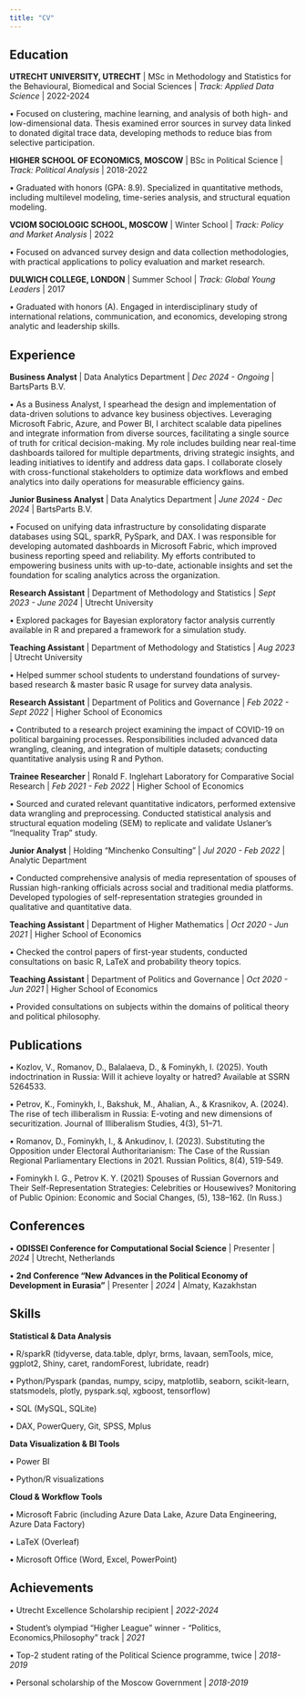 ```yaml
---
title: "CV"
---
```


## Education

**UTRECHT UNIVERSITY, UTRECHT** \| MSc in Methodology and Statistics for the Behavioural, Biomedical and Social Sciences \| *Track: Applied Data Science* \| 2022-2024

• Focused on clustering, machine learning, and analysis of both high- and low-dimensional data. Thesis examined error sources in survey data linked to donated digital trace data, developing methods to reduce bias from selective participation.

**HIGHER SCHOOL OF ECONOMICS, MOSCOW** \| BSc in Political Science \| *Track: Political Analysis* \| 2018-2022

• Graduated with honors (GPA: 8.9). Specialized in quantitative methods, including multilevel modeling, time-series analysis, and structural equation modeling.

**VCIOM SOCIOLOGIC SCHOOL, MOSCOW** \| Winter School \| *Track: Policy and Market Analysis* \| 2022

• Focused on advanced survey design and data collection methodologies, with practical applications to policy evaluation and market research.

**DULWICH COLLEGE, LONDON** \| Summer School \| *Track: Global Young Leaders* \| 2017

• Graduated with honors (A). Engaged in interdisciplinary study of international relations, communication, and economics, developing strong analytic and leadership skills.

## Experience

**Business Analyst** \| Data Analytics Department \| *Dec 2024 - Ongoing* \| BartsParts B.V.

• As a Business Analyst, I spearhead the design and implementation of data-driven solutions to advance key business objectives. Leveraging Microsoft Fabric, Azure, and Power BI, I architect scalable data pipelines and integrate information from diverse sources, facilitating a single source of truth for critical decision-making. My role includes building near real-time dashboards tailored for multiple departments, driving strategic insights, and leading initiatives to identify and address data gaps. I collaborate closely with cross-functional stakeholders to optimize data workflows and embed analytics into daily operations for measurable efficiency gains.

**Junior Business Analyst** \| Data Analytics Department \| *June 2024 - Dec 2024* \| BartsParts B.V.

• Focused on unifying data infrastructure by consolidating disparate databases using SQL, sparkR, PySpark, and DAX. I was responsible for developing automated dashboards in Microsoft Fabric, which improved business reporting speed and reliability. My efforts contributed to empowering business units with up-to-date, actionable insights and set the foundation for scaling analytics across the organization.

**Research Assistant** \| Department of Methodology and Statistics \| *Sept 2023 - June 2024* \| Utrecht University

• Explored packages for Bayesian exploratory factor analysis currently available in R and prepared a framework for a simulation study. 

**Teaching Assistant** \| Department of Methodology and Statistics \| *Aug 2023* \| Utrecht University

• Helped summer school students to understand foundations of survey-based research & master basic R usage for survey data analysis.

**Research Assistant** \| Department of Politics and Governance \| *Feb 2022 - Sept 2022* \| Higher School of Economics

• Contributed to a research project examining the impact of COVID-19 on political bargaining processes. Responsibilities included advanced data wrangling, cleaning, and integration of multiple datasets; conducting quantitative analysis using R and Python.

**Trainee Researcher** \| Ronald F. Inglehart Laboratory for Comparative Social Research \| *Feb 2021 - Feb 2022* \| Higher School of Economics

• Sourced and curated relevant quantitative indicators, performed extensive data wrangling and preprocessing. Conducted statistical analysis and structural equation modeling (SEM) to replicate and validate Uslaner's "Inequality Trap" study. 

**Junior Analyst** \| Holding "Minchenko Consulting" \| *Jul 2020 - Feb 2022* \| Analytic Department

• Conducted comprehensive analysis of media representation of spouses of Russian high-ranking officials across social and traditional media platforms. Developed typologies of self-representation strategies grounded in qualitative and quantitative data.

**Teaching Assistant** \| Department of Higher Mathematics \| *Oct 2020 - Jun 2021* \| Higher School of Economics

• Checked the control papers of first-year students, conducted consultations on basic R, LaTeX and probability theory topics.

**Teaching Assistant** \| Department of Politics and Governance \| *Oct 2020 - Jun 2021* \| Higher School of Economics

• Provided consultations on subjects within the domains of political theory and political philosophy.

## Publications

• Kozlov, V., Romanov, D., Balalaeva, D., & Fominykh, I. (2025). Youth indoctrination in Russia: Will it achieve loyalty or hatred? Available at SSRN 5264533.

• Petrov, K., Fominykh, I., Bakshuk, M., Ahalian, A., & Krasnikov, A. (2024). The rise of tech illiberalism in Russia: E-voting and new dimensions of securitization. Journal of Illiberalism Studies, 4(3), 51–71. 

• Romanov, D., Fominykh, I., & Ankudinov, I. (2023). Substituting the Opposition under Electoral Authoritarianism: The Case of the Russian Regional Parliamentary Elections in 2021. Russian Politics, 8(4), 519-549.

• Fominykh I. G., Petrov K. Y. (2021) Spouses of Russian Governors and Their Self-Representation Strategies: Celebrities or Housewives? Monitoring of Public Opinion: Economic and Social Changes, (5), 138--162. (In Russ.)

## Conferences

• **ODISSEI Conference for Computational Social Science** \| Presenter \| *2024* \| Utrecht, Netherlands

• **2nd Conference "New Advances in the Political Economy of Development in Eurasia"** \| Presenter \| *2024* \| Almaty, Kazakhstan

## Skills

**Statistical & Data Analysis**

• R/sparkR (tidyverse, data.table, dplyr, brms, lavaan, semTools, mice, ggplot2, Shiny, caret, randomForest, lubridate, readr)

• Python/Pyspark (pandas, numpy, scipy, matplotlib, seaborn, scikit-learn, statsmodels, plotly, pyspark.sql, xgboost, tensorflow)

• SQL (MySQL, SQLite)

• DAX, PowerQuery, Git, SPSS, Mplus

**Data Visualization & BI Tools**

• Power BI 

• Python/R visualizations

**Cloud & Workflow Tools**

• Microsoft Fabric (including Azure Data Lake, Azure Data Engineering, Azure Data Factory)

• LaTeX (Overleaf)

• Microsoft Office (Word, Excel, PowerPoint)

## Achievements

• Utrecht Excellence Scholarship recipient \| *2022-2024*

• Student's olympiad "Higher League" winner - "Politics, Economics,Philosophy" track \| *2021*

• Top-2 student rating of the Political Science programme, twice \| *2018-2019*

• Personal scholarship of the Moscow Government \| *2018-2019*
